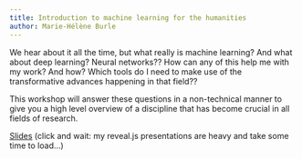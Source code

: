 ```yaml
---
title: Introduction to machine learning for the humanities
author: Marie-Hélène Burle
---
```


:::{.def}

We hear about it all the time, but what really is machine learning? And what about deep learning? Neural networks?? How can any of this help me with my work? And how? Which tools do I need to make use of the transformative advances happening in that field??

This workshop will answer these questions in a non-technical manner to give you a high level overview of a discipline that has become crucial in all fields of research.

:::

[Slides](intro_hss_slides.html){.btn .btn-outline-primary} [(click and wait: my reveal.js presentations are heavy and take some time to load...)]{.inlinenote}
<br><br>

<!-- - basic concept -->
<!-- - basic NN -->
<!-- - RNN -->
<!-- - sequence to sequence model -->
<!-- - attention -->
<!-- - transformer -->
<!-- - BERT and GPT-3 -->
